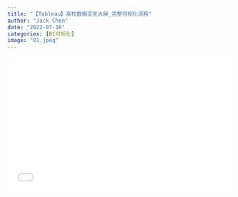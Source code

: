 ```yaml
---
title: "【Tableau】高校数据交互大屏_完整可视化流程"
author: "Jack Chen"
date: "2022-07-16"
categories: [BI可视化]
image: "01.jpeg"
---
```


<div style="position: relative; padding: 30% 45%;">

<iframe style="position: absolute; width: 100%; height: 100%; left: 0; top: 0;" src="//player.bilibili.com/player.html?bvid=BV1Ua411Q7JR&page=1" frameborder="no" scrolling="no">

</iframe>

</div> 
